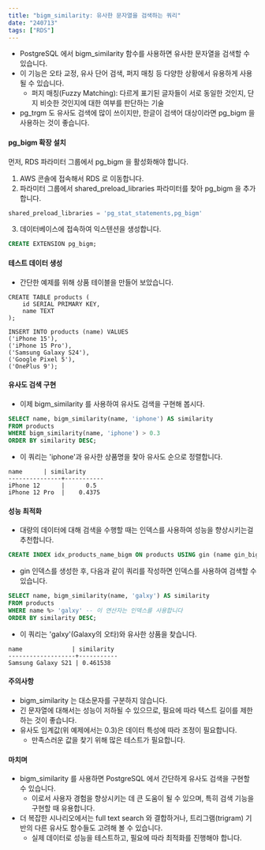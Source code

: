 ```yaml
---
title: "bigm_similarity: 유사한 문자열을 검색하는 쿼리"
date: "240713"
tags: ["RDS"]
---
```


- PostgreSQL 에서 bigm_similarity 함수를 사용하면 유사한 문자열을 검색할 수 있습니다.
- 이 기능은 오타 교정, 유사 단어 검색, 퍼지 매칭 등 다양한 상황에서 유용하게 사용될 수 있습니다.
  - 퍼지 매칭(Fuzzy Matching): 다르게 표기된 글자들이 서로 동일한 것인지, 단지 비슷한 것인지에 대한 여부를 판단하는 기술
- pg_trgm 도 유사도 검색에 많이 쓰이지만, 한글이 검색어 대상이라면 pg_bigm 을 사용하는 것이 좋습니다.

#### pg_bigm 확장 설치

먼저, RDS 파라미터 그룹에서 pg_bigm 을 활성화해야 합니다.

1. AWS 콘솔에 접속해서 RDS 로 이동합니다.
2. 파라미터 그룹에서 shared_preload_libraries 파라미터를 찾아 pg_bigm 을 추가합니다.

```sql
shared_preload_libraries = 'pg_stat_statements,pg_bigm'
```

3. 데이터베이스에 접속하여 익스텐션을 생성합니다.

```sql
CREATE EXTENSION pg_bigm;
```

#### 테스트 데이터 생성

- 간단한 예제를 위해 상품 테이블을 만들어 보았습니다.

```PostgreSQL
CREATE TABLE products (
    id SERIAL PRIMARY KEY,
    name TEXT
);

INSERT INTO products (name) VALUES
('iPhone 15'),
('iPhone 15 Pro'),
('Samsung Galaxy S24'),
('Google Pixel 5'),
('OnePlus 9');
```

#### 유사도 검색 구현

- 이제 bigm_similarity 를 사용하여 유사도 검색을 구현해 봅시다.

```sql
SELECT name, bigm_similarity(name, 'iphone') AS similarity
FROM products
WHERE bigm_similarity(name, 'iphone') > 0.3
ORDER BY similarity DESC;
```

- 이 쿼리는 'iphone'과 유사한 상품명을 찾아 유사도 순으로 정렬합니다.

```
name      | similarity
---------------+-----------
iPhone 12      |      0.5
iPhone 12 Pro  |    0.4375
```

#### 성능 최적화

- 대량의 데이터에 대해 검색을 수행할 때는 인덱스를 사용하여 성능을 향상시키는걸 추천합니다.

```sql
CREATE INDEX idx_products_name_bigm ON products USING gin (name gin_bigm_ops);
```

- gin 인덱스를 생성한 후, 다음과 같이 쿼리를 작성하면 인덱스를 사용하여 검색할 수 있습니다.

```sql
SELECT name, bigm_similarity(name, 'galxy') AS similarity
FROM products
WHERE name %> 'galxy' -- 이 연산자는 인덱스를 사용합니다
ORDER BY similarity DESC;
```

- 이 쿼리는 'galxy'(Galaxy의 오타)와 유사한 상품을 찾습니다.

```
name              | similarity
-------------------+-----------
Samsung Galaxy S21 | 0.461538
```

#### 주의사항

- bigm_similarity 는 대소문자를 구분하지 않습니다.
- 긴 문자열에 대해서는 성능이 저하될 수 있으므로, 필요에 따라 텍스트 길이를 제한하는 것이 좋습니다.
- 유사도 임계값(위 예제에서는 0.3)은 데이터 특성에 따라 조정이 필요합니다.
  - 만족스러운 값을 찾기 위해 많은 테스트가 필요합니다.

#### 마치며

- bigm_similarity 를 사용하면 PostgreSQL 에서 간단하게 유사도 검색을 구현할 수 있습니다.
  - 이로서 사용자 경험을 향상시키는 데 큰 도움이 될 수 있으며, 특히 검색 기능을 구현할 때 유용합니다.
- 더 복잡한 시나리오에서는 full text search 와 결합하거나, 트리그램(trigram) 기반의 다른 유사도 함수들도 고려해 볼 수 있습니다.
  - 실제 데이터로 성능을 테스트하고, 필요에 따라 최적화를 진행해야 합니다.

